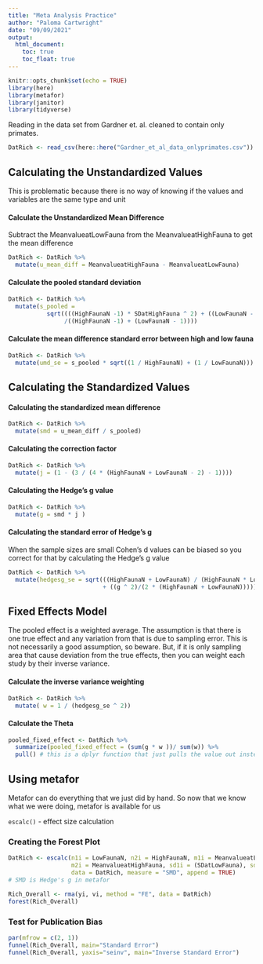 ```yaml
---
title: "Meta Analysis Practice"
author: "Paloma Cartwright"
date: "09/09/2021"
output: 
  html_document:
    toc: true 
    toc_float: true
---
```


```r
knitr::opts_chunk$set(echo = TRUE)
library(here)
library(metafor)
library(janitor)
library(tidyverse)
```
Reading in the data set from Gardner et. al. cleaned to contain only primates. 

```r
DatRich <- read_csv(here::here("Gardner_et_al_data_onlyprimates.csv")) 
```
## Calculating the Unstandardized Values

This is problematic because there is no way of knowing if the values and variables are the same type and unit

#### Calculate the Unstandardized Mean Difference 
Subtract the MeanvalueatLowFauna from the MeanvalueatHighFauna to get the mean difference

```r
DatRich <- DatRich %>% 
  mutate(u_mean_diff = MeanvalueatHighFauna - MeanvalueatLowFauna)

```

#### Calculate the pooled standard deviation 

```r
DatRich <- DatRich %>% 
  mutate(s_pooled = 
           sqrt((((HighFaunaN -1) * SDatHighFauna ^ 2) + ((LowFaunaN - 1) * SDatLowFauna ^ 2))
                /((HighFaunaN -1) + (LowFaunaN - 1))))

```

#### Calculate the mean difference standard error between high and low fauna

```r
DatRich <- DatRich %>% 
  mutate(umd_se = s_pooled * sqrt((1 / HighFaunaN) + (1 / LowFaunaN)))
```


## Calculating the Standardized Values 

#### Calculating the standardized mean difference

```r
DatRich <- DatRich %>% 
  mutate(smd = u_mean_diff / s_pooled)
```

#### Calculating the correction factor 

```r
DatRich <- DatRich %>% 
  mutate(j = (1 - (3 / (4 * (HighFaunaN + LowFaunaN - 2) - 1))))
```

#### Calculating the Hedge's g value 

```r
DatRich <- DatRich %>% 
  mutate(g = smd * j )
```

#### Calculating the standard error of Hedge's g 

When the sample sizes are small Cohen's d values can be biased so you correct for that by calculating the Hedge's g value

```r
DatRich <- DatRich %>% 
  mutate(hedgesg_se = sqrt(((HighFaunaN + LowFaunaN) / (HighFaunaN * LowFaunaN))
                           + ((g ^ 2)/(2 * (HighFaunaN + LowFaunaN)))))
```

## Fixed Effects Model 

The pooled effect is a weighted average. The assumption is that there is one true effect and any variation from that is due to sampling error. This is not necessarily a good assumption, so beware. But, if it is only sampling area that cause deviation from the true effects, then you can weight each study by their inverse variance. 

#### Calculate the inverse variance weighting 

```r
DatRich <- DatRich %>% 
  mutate( w = 1 / (hedgesg_se ^ 2))

```

#### Calculate the Theta 

```r
pooled_fixed_effect <- DatRich %>% 
  summarize(pooled_fixed_effect = (sum(g * w ))/ sum(w)) %>% 
  pull() # this is a dplyr function that just pulls the value out instead of fucking up the dataframe. It can also pull a whole vector 
```

## Using metafor 

Metafor can do everything that we just did by hand. So now that we know what we were doing, metafor is available for us 

`escalc()` - effect size calculation 

### Creating the Forest Plot 

```r

DatRich <- escalc(n1i = LowFaunaN, n2i = HighFaunaN, m1i = MeanvalueatLowFauna, 
                  m2i = MeanvalueatHighFauna, sd1i = (SDatLowFauna), sd2i = (SDatHighFauna), 
                  data = DatRich, measure = "SMD", append = TRUE)
# SMD is Hedge's g in metafor 

Rich_Overall <- rma(yi, vi, method = "FE", data = DatRich)
forest(Rich_Overall) 

```

### Test for Publication Bias 

```r
par(mfrow = c(2, 1))
funnel(Rich_Overall, main="Standard Error")
funnel(Rich_Overall, yaxis="seinv", main="Inverse Standard Error")

```



